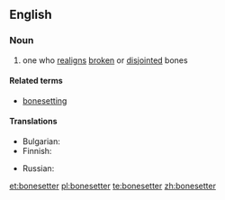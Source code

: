 ==English==

===Noun===
{{en-noun|head=[[bone]][[setter]]}}

# one who [[realign]]s [[broken]] or [[disjointed]] bones

====Related terms====
* [[bonesetting]]

====Translations====
{{trans-top|one who realigns broken or disjointed bones}}
* Bulgarian: {{t|bg|чакръкчия}}
* Finnish: {{t|fi|nikamanniksauttaja}}
{{trans-mid}}
* Russian: {{t+|ru|костопра́в|m|sc=Cyrl|tr=kostopráv}}
{{trans-bottom}}

[[et:bonesetter]]
[[pl:bonesetter]]
[[te:bonesetter]]
[[zh:bonesetter]]